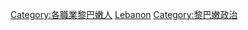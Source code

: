 {{Catnav|頁面分類|各種主題的頁面分類|按國家分類|各國人物|黎巴嫩人}}
{{Catnav|頁面分類|各種主題的頁面分類|按國家分類|各國人物|各國政治人物}}
{{Catnav|頁面分類|人类社会|政治|政治人物|各國政治人物}}
{{Catnav|頁面分類|人类社会|人物|各國人物|黎巴嫩人}}
{{Catnav|頁面分類|人类社会|人物|各國人物|各國政治人物}}
{{Catnav|頁面分類|人物|各國人物|黎巴嫩人}}
{{Catnav|頁面分類|人物|各國人物|各國政治人物}}
{{Catnav|頁面分類|人物|各職業人物|政治人物|各國政治人物}}
{{Commons category|Politicians of Lebanon}}

[[Category:各職業黎巴嫩人|Category:各職業黎巴嫩人]]
[[Category:亚洲各国政治人物|Lebanon]]
[[Category:黎巴嫩政治|Category:黎巴嫩政治]]